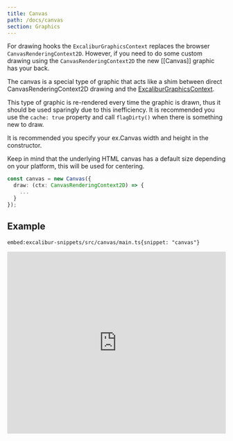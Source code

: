 ```yaml
---
title: Canvas
path: /docs/canvas
section: Graphics
---
```


For drawing hooks the `ExcaliburGraphicsContext` replaces the browser `CanvasRenderingContext2D`. However, if you need to do some custom drawing using the `CanvasRenderingContext2D` the new [[Canvas]] graphic has your back.

The canvas is a special type of graphic that acts like a shim between direct CanvasRenderingContext2D drawing and the [ExcaliburGraphicsContext](#ExcaliburGraphicsContext).

This type of graphic is re-rendered every time the graphic is drawn, thus it should be used sparingly due to this inefficiency. It is recommended you use the `cache: true` property and call `flagDirty()` when there is something new to draw.

<Note variant="warning">

It is recommended you specify your ex.Canvas width and height in the constructor.

Keep in mind that the underlying HTML canvas has a default size depending on your platform, this will be used for centering.

</Note>

```typescript
const canvas = new Canvas({
  draw: (ctx: CanvasRenderingContext2D) => {
    ...
  }
});
```

## Example

`embed:excalibur-snippets/src/canvas/main.ts{snippet: "canvas"}`

<iframe src="https://excaliburjs.com/excalibur-snippets/canvas/" 
        style="width:100%; height:420px; border:0; overflow:hidden">

</iframe>
